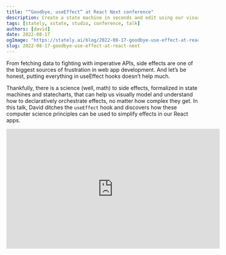 ```yaml
---
title: "“Goodbye, useEffect” at React Next conference"
description: Create a state machine in seconds and edit using our visual editor.
tags: [stately, xstate, studio, conference, talk]
authors: [david]
date: 2022-08-17
ogImage: "https://stately.ai/blog/2022-08-17-goodbye-use-effect-at-react-next.png"
slug: 2022-08-17-goodbye-use-effect-at-react-next
---
```


From fetching data to fighting with imperative APIs, side effects are one of the biggest sources of frustration in web app development. And let’s be honest, putting everything in useEffect hooks doesn’t help much. 

Thankfully, there is a science (well, math) to side effects, formalized in state machines and statecharts, that can help us visually model and understand how to declaratively orchestrate effects, no matter how complex they get. In this talk, David ditches the `useEffect` hook and discovers how these computer science principles can be used to simplify effects in our React apps.

<iframe width="560" height="315" src="https://www.youtube-nocookie.com/embed/RW9TVhmxu6Q?controls=0" title="YouTube video player" frameborder="0" allow="accelerometer; autoplay; clipboard-write; encrypted-media; gyroscope; picture-in-picture; web-share" allowfullscreen></iframe>